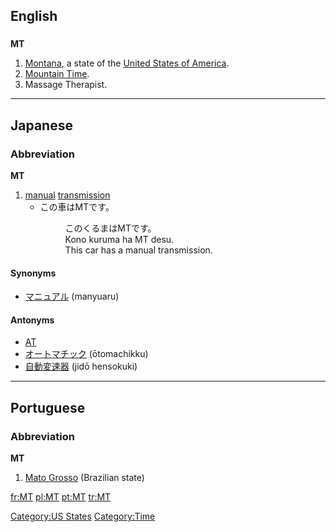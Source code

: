 {{see|mt|Mt}}

==English==

==={{abbreviation}}===
'''MT'''

# [[Montana]], a state of the [[United States of America]].
# [[Mountain Time]].
# Massage Therapist.

[[Category:US States]]
[[Category:Time]]

----

==Japanese==

===Abbreviation===
'''MT'''

# [[manual]] [[transmission]]
#*この車はMTです。
#*:このくるまはMTです。
#*:Kono kuruma ha MT desu.
#*:This car has a manual transmission.

====Synonyms====
*[[マニュアル]] (manyuaru)

====Antonyms====
*[[AT]]
*[[オートマチック]] (ōtomachikku)
*[[自動変速器]] (jidō hensokuki)

----

==Portuguese==

===Abbreviation===
'''MT'''

# [[Mato Grosso]] (Brazilian state)

[[fr:MT]]
[[pl:MT]]
[[pt:MT]]
[[tr:MT]]